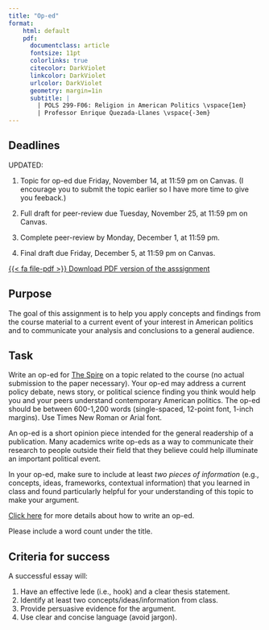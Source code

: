 ```yaml
---
title: "Op-ed"
format:
    html: default
    pdf: 
      documentclass: article
      fontsize: 11pt
      colorlinks: true
      citecolor: DarkViolet
      linkcolor: DarkViolet
      urlcolor: DarkViolet
      geometry: margin=1in
      subtitle: | 
        | POLS 299-F06: Religion in American Politics \vspace{1em}
        | Professor Enrique Quezada-Llanes \vspace{-3em}
---
```


:::{.callout-important}

## Deadlines

UPDATED:

1. Topic for op-ed due Friday, November 14, at 11:59 pm on Canvas. (I encourage you to submit the topic earlier so I have more time to give you feeback.)

2. Full draft for peer-review due Tuesday, November 25, at 11:59 pm on Canvas.

3. Complete peer-review by Monday, December 1, at 11:59 pm.

4. Final draft due Friday, December 5, at 11:59 pm on Canvas.

:::


::: {.content-visible when-format="html"}
[<span class="btn btn-danger">{{< fa file-pdf >}} Download PDF version of the asssignment</span></p>](op-ed.pdf)
:::


## Purpose

The goal of this assignment is to help you apply concepts and findings from the course material to a current event of your interest in American politics and to communicate your analysis and conclusions to a general audience.


## Task

Write an op-ed for [The Spire](https://hcspire.com/) on a topic related to the course (no actual submission to the paper necessary). Your op-ed may address a current policy debate, news story, or political science finding you think would help you and your peers understand contemporary American politics. The op-ed should be between 600-1,200 words (single-spaced, 12-point font, 1-inch margins). Use Times New Roman or Arial font.

An op-ed is a short opinion piece intended for the general readership of a publication. Many academics write op-eds as a way to communicate their research to people outside their field that they believe could help illuminate an important political event.

In your op-ed, make sure to include at least *two pieces of information* (e.g., concepts, ideas, frameworks, contextual information) that you learned in class and found particularly helpful for your understanding of this topic to make your argument.

[Click here](../resource/op-ed.qmd) for more details about how to write an op-ed.

Please include a word count under the title.


## Criteria for success

A successful essay will:

1. Have an effective lede (i.e., hook) and a clear thesis statement.
2. Identify at least two concepts/ideas/information from class.
3. Provide persuasive evidence for the argument.
4. Use clear and concise language (avoid jargon).


